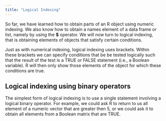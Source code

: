```yaml
---
title: "Logical Indexing"
---
```


So far, we have learned how to obtain parts of an R object using numeric indexing. We also know how to obtain a names element of a data frame or list, namely by using the **$** operator. We will now turn to logical indexing, that is obtaining elements of objects that satisfy certain conditions. 

Just as with numerical indexing, logical indexing uses brackets. Within these brackets we can specify conditions that be be tested logically such that the result of the test is a TRUE or FALSE statement (i.e., a Boolean variable). R will then only show those elements of the object for which these conditions are true.


## Logical indexing using binary operators

The simplest form of logical indexing is to use a single statement involving a logical binary operator. For example, we could ask R to return to us all element of a numeric vector that are greater then 5, or we could ask it to obtain all elements from a Boolean matrix that are TRUE.

